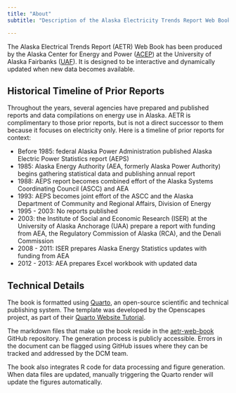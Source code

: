 ```yaml
---
title: "About"
subtitle: "Description of the Alaska Electricity Trends Report Web Book"

---
```


The Alaska Electrical Trends Report (AETR) Web Book has been produced by the Alaska Center for Energy and Power ([ACEP](https://www.uaf.edu/acep/)) at the University of Alaska Fairbanks ([UAF](https://www.uaf.edu/uaf/index.php)). It is designed to be interactive and dynamically updated when new data becomes available. 

## Historical Timeline of Prior Reports

Throughout the years, several agencies have prepared and published reports and data compilations on energy use in Alaska. AETR is complimentary to those prior reports, but is not a direct successor to them because it focuses on electricity only. Here is a timeline of prior reports for context:

- Before 1985: federal Alaska Power Administration published Alaska Electric Power Statistics report (AEPS)
- 1985: Alaska Energy Authority (AEA, formerly Alaska Power Authority) begins gathering statistical data and publishing annual report
- 1988: AEPS report becomes combined effort of the Alaska Systems Coordinating Council (ASCC) and AEA
- 1993: AEPS becomes joint effort of the ASCC and the Alaska Department of Community and Regional Affairs, Division of Energy
- 1995 - 2003: No reports published
- 2003: the Institute of Social and Economic Research (ISER) at the University of Alaska Anchorage (UAA) prepare a report with funding from AEA, the Regulatory Commission of Alaska (RCA), and the Denali Commission
- 2008 - 2011: ISER prepares Alaska Energy Statistics updates with funding from AEA
- 2012 - 2013: AEA prepares Excel workbook with updated data


## Technical Details

The book is formatted using [Quarto](https://quarto.org), an open-source scientific and technical publishing system. The template was developed by the Openscapes project, as part of their [Quarto Website Tutorial](https://github.com/Openscapes/quarto-website-tutorial).

The markdown files that make up the book reside in the [aetr-web-book](https://github.com/acep-uaf/aetr-web-book) GitHub repository. The generation process is publicly accessible. Errors in the document can be flagged using GitHub issues where they can be tracked and addressed by the DCM team.

The book also integrates R code for data processing and figure generation. When data files are updated, manually triggering the Quarto render will update the figures automatically.
